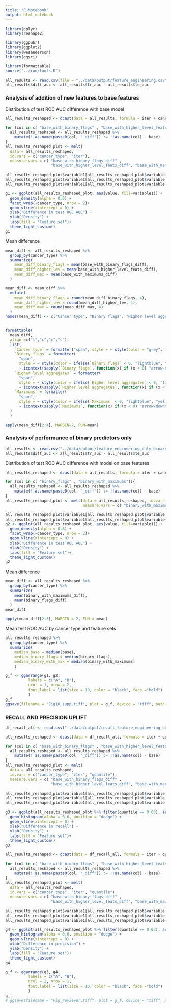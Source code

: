 ```yaml
---
title: "R Notebook"
output: html_notebook
---
```


```r
library(dplyr)
library(reshape2)

library(ggpubr)
library(ggplot2)
library(wesanderson)
library(ggsci)

library(formattable)
source("../run/tools.R")
```

```r
all_results <- read.csv(file = "../data/output/feature_engineering.csv")
all_results$diff_auc <- all_results$tr_auc - all_results$te_auc
```


### Analysis of addition of new features to base features

Distribution of test ROC AUC difference with base model
```r
all_results_reshaped <- dcast(data = all_results, formula = iter + cancer_type ~ features_group, value.var = "te_auc")

for (col in c( "base_with_binary_flags" , "base_with_higher_level_feats", "base_with_maximums")){
  all_results_reshaped <- all_results_reshaped %>%
    mutate(!!as.name(paste0(col, "_diff")) := !!as.name(col) - base)
}
all_results_reshaped_plot <- melt(
  data = all_results_reshaped, 
  id.vars = c("cancer_type", "iter"), 
  measure.vars = c( "base_with_binary_flags_diff" ,
                    "base_with_higher_level_feats_diff", "base_with_maximums_diff"))

all_results_reshaped_plot$variable1[all_results_reshaped_plot$variable == "base_with_higher_level_feats_diff"] <- "local and distant"
all_results_reshaped_plot$variable1[all_results_reshaped_plot$variable == "base_with_maximums_diff"] <- "local and maximums"     
all_results_reshaped_plot$variable1[all_results_reshaped_plot$variable == "base_with_binary_flags_diff"] <- "local and binary"     

g1 <- ggplot(all_results_reshaped_plot, aes(value, fill=variable1)) +
  geom_density(alpha = 0.6) +
  facet_wrap(~cancer_type, nrow = 2)+
  geom_vline(xintercept = 0) + 
  xlab("Difference in test ROC AUC") + 
  ylab("Density") +
  labs(fill = "Feature set")+
  theme_light_custom()
g1
```

Mean difference

```r
mean_diff <- all_results_reshaped %>%
  group_by(cancer_type) %>%
  summarize(
    mean_diff_binary_flags = mean(base_with_binary_flags_diff),
    mean_diff_higher_lev = mean(base_with_higher_level_feats_diff),
    mean_diff_max = mean(base_with_maximums_diff)
  )

mean_diff <- mean_diff %>%
  mutate(
    mean_diff_binary_flags = round(mean_diff_binary_flags, 4),
    mean_diff_higher_lev = round(mean_diff_higher_lev, 4),
    mean_diff_max = round(mean_diff_max, 4)
  )
names(mean_diff) <- c("Cancer type", "Binary flags", "Higher level aggregates", "Maximums")


formattable(
  mean_diff, 
  align =c("l","c","c","c"), 
  list(
    `Cancer type` = formatter("span", style = ~ style(color = "grey", font.weight = "bold")),
    `Binary flags` = formatter(
      "span", 
      style = ~ style(color = ifelse(`Binary flags` < 0, "lightblue", "yellow")), 
      ~ icontext(sapply(`Binary flags`, function(x) if (x < 0) "arrow-down" else if (x > 0) "arrow-up" else ""), `Binary flags`)),
    `Higher level aggregates` = formatter(
      "span", 
      style = ~ style(color = ifelse(`Higher level aggregates` < 0, "lightblue", "yellow")), 
      ~ icontext(sapply(`Higher level aggregates`, function(x) if (x < 0) "arrow-down" else if (x > 0) "arrow-up" else ""), `Higher level aggregates`)),
    `Maximums` = formatter(
      "span", 
      style = ~ style(color = ifelse(`Maximums` < 0, "lightblue", "yellow")), 
      ~ icontext(sapply(`Maximums`, function(x) if (x < 0) "arrow-down" else if (x > 0) "arrow-up" else ""), `Maximums`))
  )
  )
```

```r
apply(mean_diff[2:4], MARGIN=2, FUN=mean)
```


### Analysis of performance of binary predictors only

```r
all_results <- read.csv("../data/output/feature_engineering_only_binary.csv")
all_results$diff_auc <- all_results$tr_auc - all_results$te_auc
```

Distribution of test ROC AUC difference with model on base features

```r
all_results_reshaped <- dcast(data = all_results, formula = iter + cancer_type ~ features_group, value.var = "te_auc")

for (col in c( "binary_flags" , "binary_with_maximums")){
  all_results_reshaped <- all_results_reshaped %>%
    mutate(!!as.name(paste0(col, "_diff")) := !!as.name(col) - base)
}
all_results_reshaped_plot <- melt(data = all_results_reshaped, id.vars = c("cancer_type", "iter"), 
                                  measure.vars = c( "binary_with_maximums_diff", "binary_flags_diff"))

all_results_reshaped_plot$variable1[all_results_reshaped_plot$variable == "binary_with_maximums_diff"] <- "binary and maximums"
all_results_reshaped_plot$variable1[all_results_reshaped_plot$variable == "binary_flags_diff"] <- "binary"
g2 <- ggplot(all_results_reshaped_plot, aes(value, fill=variable1)) +
  geom_density(alpha = 0.6) +
  facet_wrap(~cancer_type, nrow = 2)+
  geom_vline(xintercept = 0) + 
  xlab("Difference in test ROC AUC") + 
  ylab("Density") +
  labs(fill = "Feature set")+
  theme_light_custom()
g2
```

Mean difference

```r
mean_diff <- all_results_reshaped %>%
  group_by(cancer_type) %>%
  summarize(
    mean(binary_with_maximums_diff),
    mean(binary_flags_diff)
  )
mean_diff
```
```r
apply(mean_diff[2:3], MARGIN = 2, FUN = mean)
```

Mean test ROC AUC by cancer type and feature sets

```r
all_results_reshaped %>%
  group_by(cancer_type) %>%
  summarize(
    median_base = median(base),
    median_binary_flags = median(binary_flags),
    median_binary_with_max = median(binary_with_maximums)
    )
```



```r
g_f <- ggarrange(g1, g2,
          labels = c("A", "B"),
          ncol = 1, nrow = 2,
          font.label = list(size = 10, color = "black", face ="bold")
          )
g_f
ggsave(filename = "Fig10_supp.tiff", plot = g_f, device = "tiff", path = "../paper_materials/plots_after_review/", dpi = 600, units = "in", width = 5, height = 3, scale = 2, compression = "lzw")

```



### RECALL AND PRECISION UPLIFT


```r
df_recall_all <- read.csv("../data/output/recall_feature_engineering_breast.csv")
```

```r
all_results_reshaped <- dcast(data = df_recall_all, formula = iter + quantile + cancer_type ~ feat_group, value.var = "recall")

for (col in c( "base_with_binary_flags" , "base_with_higher_level_feats", "base_with_maximums")){
  all_results_reshaped <- all_results_reshaped %>%
    mutate(!!as.name(paste0(col, "_diff")) := !!as.name(col) - base)
}
all_results_reshaped_plot <- melt(
  data = all_results_reshaped, 
  id.vars = c("cancer_type", "iter", "quantile"), 
  measure.vars = c( "base_with_binary_flags_diff" ,
                    "base_with_higher_level_feats_diff", "base_with_maximums_diff"))

all_results_reshaped_plot$variable1[all_results_reshaped_plot$variable == "base_with_higher_level_feats_diff"] <- "local and distant"
all_results_reshaped_plot$variable1[all_results_reshaped_plot$variable == "base_with_maximums_diff"] <- "local and maximums"     
all_results_reshaped_plot$variable1[all_results_reshaped_plot$variable == "base_with_binary_flags_diff"] <- "local and binary"     

g3 <- ggplot(all_results_reshaped_plot %>% filter(quantile == 0.03), aes(value, fill=variable1)) +
  geom_histogram(alpha = 0.6, position = "dodge") +
  geom_vline(xintercept = 0) + 
  xlab("Difference in recall") + 
  ylab("Density") +
  labs(fill = "Feature set")+
  theme_light_custom()
g3
```


```r
all_results_reshaped <- dcast(data = df_recall_all, formula = iter + quantile + cancer_type ~ feat_group, value.var = "precision")

for (col in c( "base_with_binary_flags" , "base_with_higher_level_feats", "base_with_maximums")){
  all_results_reshaped <- all_results_reshaped %>%
    mutate(!!as.name(paste0(col, "_diff")) := !!as.name(col) - base)
}
all_results_reshaped_plot <- melt(
  data = all_results_reshaped, 
  id.vars = c("cancer_type", "iter", "quantile"), 
  measure.vars = c( "base_with_binary_flags_diff" ,
                    "base_with_higher_level_feats_diff", "base_with_maximums_diff"))

all_results_reshaped_plot$variable1[all_results_reshaped_plot$variable == "base_with_higher_level_feats_diff"] <- "local and distant"
all_results_reshaped_plot$variable1[all_results_reshaped_plot$variable == "base_with_maximums_diff"] <- "local and maximums"     
all_results_reshaped_plot$variable1[all_results_reshaped_plot$variable == "base_with_binary_flags_diff"] <- "local and binary"     

g4 <- ggplot(all_results_reshaped_plot %>% filter(quantile == 0.03), aes(value, fill=variable1)) +
  geom_histogram(alpha = 0.6, position = "dodge") +
  geom_vline(xintercept = 0) + 
  xlab("Difference in precision") + 
  ylab("Density") +
  labs(fill = "Feature set")+
  theme_light_custom()
g4
```

```r
g_f <- ggarrange(g3, g4,
          labels = c("A", "B"),
          ncol = 2, nrow = 1,
          font.label = list(size = 10, color = "black", face ="bold")
          )
g_f
# ggsave(filename = "Fig_reviewer.tiff", plot = g_f, device = "tiff", path = "../paper/", dpi = 600, units = "in", width = 5, height = 2, scale = 2, compression = "lzw")
```

